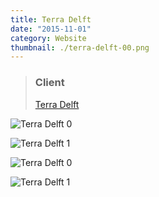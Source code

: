 ```yaml
---
title: Terra Delft
date: "2015-11-01"
category: Website
thumbnail: ./terra-delft-00.png
---
```


> ### Client
> [Terra Delft](https://terra-delft.nl/)

<EmbedImage width="wide" website>

![Terra Delft 0](./terra-delft-00.png)

</EmbedImage>

<EmbedImage width="wide" website>

![Terra Delft 1](./terra-delft-01.png)

</EmbedImage>

<EmbedImage width="wide" website>

![Terra Delft 0](./terra-delft-02.png)

</EmbedImage>

<EmbedImage width="wide" website>

![Terra Delft 1](./terra-delft-03.png)

</EmbedImage>